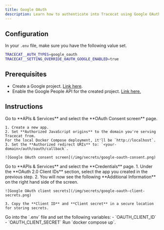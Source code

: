 ```yaml
---
title: Google OAuth
description: Learn how to authenticate into Tracecat using Google OAuth.
---
```


## Configuration

In your `.env` file, make sure you have the following value set.

```bash
TRACECAT__AUTH_TYPES=google_oauth
TRACECAT__SETTING_OVERRIDE_OAUTH_GOOGLE_ENABLED=true
```

## Prerequisites

- Create a Google project. [Link here](https://console.cloud.google.com/projectcreate).
- Enable the Google People API for the created project. [Link here.](https://console.cloud.google.com/apis/library/people.googleapis.com)

## Instructions

<Steps>
  <Step title="Set up OAuth consent screen in Google">
    Go to **APIs & Services** and select the **OAuth Consent screen** page.

    1. Create a new app.
    2. Set **Authorized JavaScript origins** to the domain you're serving Tracecat from.
    For the local Docker Compose deployment, it'll be `http://localhost`.
    3. Set the **Authorized redirect URIs** to: `<your-domain>/auth/oauth/callback`.

    ![Google OAuth consent screen](/img/secrets/google-oauth-consent.png)

  </Step>
  <Step title="Set up credentials in Google">
    Go to **APIs & Services** and select the **Credentials** page.
    1. Under the **OAuth 2.0 Client IDs** section, select the app you created in the previous step.
    2. You will now see the following **Additional Information** on the right hand side of the screen.

    ![Google OAuth client secrets](/img/secrets/google-oauth-client-secrets.png)

    3. Copy the **Client ID** and **Client secret** in a secure location for storing secrets.
  </Step>
  <Step title="Configure environment variables in Tracecat">
    Go into the `.env` file and set the following variables:
    - `OAUTH_CLIENT_ID`
    - `OAUTH_CLIENT_SECRET`
  </Step>
  <Step title="Restart Tracecat">
    Run `docker compose up`.
  </Step>
</Steps>

